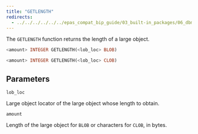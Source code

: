 ```yaml
---
title: "GETLENGTH"
redirects:
  - ../../../../../../epas_compat_bip_guide/03_built-in_packages/06_dbms_lob/08_getlength #generated for docs/epas/reorg-role-use-case-mode
---
```


The `GETLENGTH` function returns the length of a large object.

```sql
<amount> INTEGER GETLENGTH(<lob_loc> BLOB)

<amount> INTEGER GETLENGTH(<lob_loc> CLOB)
```

## Parameters

`lob_loc`

 Large object locator of the large object whose length to obtain.

`amount`

 Length of the large object for `BLOB` or characters for `CLOB`, in bytes.
